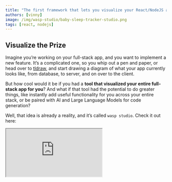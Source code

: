 ```yaml
---
title: "The first framework that lets you visualize your React/NodeJS app's code"
authors: [vinny]
image: /img/wasp-studio/baby-sleep-tracker-studio.png
tags: [react, nodejs]
---
```



<ImgWithCaption alt="Wasp Studio screenshot, baby sleep tracker" source="img/wasp-studio/baby-sleep-tracker-studio.png" />

## Visualize the Prize

Imagine you’re working on your full-stack app, and you want to implement a new feature. It’s a complicated one, so you whip out a pen and paper, or head over to [tldraw](https://www.tldraw.com/), and start drawing a diagram of what your app currently looks like, from database, to server, and on over to the client.

But how cool would it be if you had a **tool that visualized your entire full-stack app for you**? And what if that tool had the potential to do greater things, like instantly add useful functionality for you across your entire stack, or be paired with AI and Large Language Models for code generation?

Well, that idea is already a reality, and it’s called `wasp studio`. Check it out here:

<div className="video-container">
  <iframe src="https://www.youtube.com/embed/SIAhAvDEoMw?si=5hOEvsQ2P6uCTUPn" frameborder="1" allow="accelerometer; autoplay; clipboard-write; encrypted-media; gyroscope; picture-in-picture; web-share" allowfullscreen />
</div>

## Wasp Studio is the Name

First off, [Wasp](https://github.com/wasp-lang/wasp) is a full-stack React, NodeJS, and Prisma framework with superpowers. It just crossed [10,000 stars on GitHub](https://github.com/wasp-lang/wasp), and it has been used to create over 50,000 projects.

Why is it special? It uses a config file and its own compiler to manage a bunch of features for you, like auth, cron jobs, routes, and email sending, saving you tons of time and letting you focus on the fun stuff.

<ImgWithCaption alt="Wasp how-it-works diagram" source="img/wasp-studio/wasp-diagram.png" />

This combination of [Wasp’s central config file](/docs), which acts as a set of instructions for the app, and compiler also allow Wasp to do a bunch of complex and interesting tasks for you via one-line commands, such as:

- full-stack deployments → `wasp deploy`
- starting a development database with Docker → `wasp start db`
- scaffold entire example apps, such as a SaaS starter → `wasp new`
- giving you a visual schematic of your entire full-stack app → `wasp studio`

If you wanna try them out yourself all you have to do is:

1. [install Wasp](/docs/quick-start) with `curl -sSL https://get.wasp.sh/installer.sh | sh`
2. scaffold a new To Do app in TypeScript with `wasp new -t todo-ts`
3. then to get the visualizer as in the screenshot below, run `wasp studio`

<ImgWithCaption alt="Baby Sleep Tracker in Wasp Studio" source="img/wasp-studio/baby-tracker-full.png" />

Let’s break down what we’re seeing here real quick:

- Our main App component in the middle in blue shows the app’s name, database we’re using, and its Auth method
- Entities to the left in yellow show us which database models we’ve defined
- Actions and Queries to the far left in red and green show us our server operations that act on our database entities
- Routes and Pages on the right show us where our React components live and if they require authorization or not (denoted by 🔒)

And if you’re wondering what this might look like with a more complex app, here’s what it looks like when run against [Open SaaS - our free, open-source SaaS boilerplate starter](https://github.com/wasp-lang/open-saas).

<ImgWithCaption alt="Open SaaS in Wasp Studio" source="img/wasp-studio/opensaas-studio.png" />

What’s great about this is that we have an overview of all our database entities and which server functions (aka “operations”) they depend on.  In the top left of the picture above, you’ll even see a cron job, `dailyStatsJob`, which runs every hour (`0 * * * *`).

This, for example, makes developing backend logic a breeze, especially if you’re not a seasoned backend developer. Consider that the code that gets you there is as simple as this:

```c
job dailyStatsJob {
  executor: PgBoss,
  perform: {
    fn: import { calculateDailyStats } from "@src/calculateDailyStats"
  },
  schedule: {
    cron: "0 * * * *"
  },
  entities: [User, DailyStats, Logs, PageViewSource]
}
```

Yep, that’s all it takes for you to get asynchronous jobs on your server. Now your `calculateDailyStats` function will run every hour — no third party services needed 🙂

## Is this a Party Trick!?

Ok. You might be thinking, the visualizer is cool, but does it actually serve a purpose or is it just a nice “party trick”? And to be honest, _for now_ it is a party trick.

But it’s a party trick with **a lot of potential** up its sleeve. Let me explain.

<ImgWithCaption alt="You got potential, kid." source="img/wasp-studio/potential.gif" />

Of course, you can use it in its current form to get a better perspective of your app, or maybe plan some new features, but in the future you will be able to use it to do a lot more, such as:

- add new auth methods with a few clicks
- quickly scaffold functional client-side components with server operations
- instantly add new full-stack functionality to your entire app, like Stripe payments
- collaborate easily with Large Language Models (LLMs) to generate features on-the-fly!

Again, this is all possible because of the central configuration file which acts as a set of “instructions” for your app. With this file Wasp literally knows how your app is built, so it can easily display your app to you in visual form. It also makes it a lot easier to build new parts of your app for you in exciting new ways.

Take a look at another snippet from a Wasp config file below. This is all it takes to get full-stack auth for your web app! That’s because the Wasp compiler is managing that boilerplate code for you.

```c
app todoVisualize {
  title: "todo-visualize",

  auth: {
    userEntity: User,
    methods: {
      usernameAndPassword: {},
      google: {},
    },
  }
}

entity User {=psl
  id          Int     @id @default(autoincrement())
  tasks       Task[]
psl=}
```

# A Picture is Worth a Thousand Tokens

Now that we know a bit about how Wasp works, let’s dive deeper into the potential of Wasp and `wasp studio` in combination with LLMs as a future use case.

Currently one of the biggest constraints to AI-assisted code generation is context. By now, we all know that LLMs like to hallucinate, [but they also have a pretty bad “memory”](https://glazkov.com/2023/05/18/ai-developer-experience-asymptotes/). So, if you were to try and get them to build features for your app, to make sure that the new feature works with it, you have to constantly “remind” them of how the app works, its structure, and dependencies.

But with Wasp’s config file, which is essentially just a higher-level abstraction of a full-stack app and its features, we give the LLM the context it needs to successfully build new features for the app at hand.

<ImgWithCaption alt="PG tweet" source="img/wasp-studio/pg-tweet.png" />

And this works really well because we don’t only give the LLM the context it needs, but Wasp’s compiler also takes on the responsibility of writing most of the boilerplate for us to begin with (thanks, pal), giving the LLM the simpler tasks of writing, e.g.:

- modifications to the Wasp config file
- functions to be run on the server
- React components that use Wasp code

In this sense, the LLM has to hold a lot less in context and can be forgiven for its bad memory, because Wasp is the one making sure everything stays nicely glued together!

To further bring the point home,  let’s take a look again at that Auth code that we introduced above:

```c
auth: {
  userEntity: User,
  methods: {
    usernameAndPassword: {},
    google: {},
  },
```

Consider that this code gives auth across your entire stack. So, not only do you get all the auth logic generated and managed for you on the server, but [you even get UI components and auth hooks](/docs/auth/ui) made available to you on the client!

<ImgWithCaption alt="Wasp Auth UI" source="img/wasp-studio/wasp-auth-ui.gif" />

On the other hand, without the abstractions that Wasp gives us, we end up relying on the LLM, with it’s bad memory and tendency to hallucinate, to write a bunch of boilerplate for us over and over again like this JWT middleware pictured below:

<ImgWithCaption alt="Auth without Wasp" source="img/wasp-studio/auth-node.png" />

And LLMs are pretty good at coding boilerplatey, repetitive tasks in isolation. But expecting them to do it as part of a cohesive full-stack app means that we have a ton more surface area for exposure to possible errors.

With Wasp, on the other hand, **it’s just a few lines of code**. If it’s easy for humans to write, it’s also super easy for an LLM to write.

By the way, not only does this save us a lot of headache, it also can save us a lot of money too, as [AI-generated Wasp apps use ~10-40x less tokens (i.e. input and output text) than comparable tools](/blog/2023/07/17/how-we-built-gpt-web-app-generator), so they generate code at a fraction of the price.

## Helping the Computers Help Us

As technologies continue to improve, programming will become more accessible to users with less expert knowledge because more of that expert knowledge will be embedded in our tools.

But that means we will need abstractions that allow for us, the humans, to work easily with these tools.

Like the LLM example above, we can build tools that get AIs to write all the boilerplate for us over and over again, but the question is, _should_ we be letting them do that when they _could_ be doing other more useful things? LLMs are great at producing a wealth of new ideas quickly. Why not build tools that let AIs help us in this regard?

That’s exactly what we have planned for the future of `wasp studio`. A visual interface that allows you to piece together new features of your app, with or without the help of LLMs, and then A/B test those different ideas quickly.

<div className="video-container">
  <iframe src="https://www.youtube.com/embed/ERwtJtNQL28?si=1QtV3DnfQCHjRQrK" frameborder="1" allow="accelerometer; autoplay; clipboard-write; encrypted-media; gyroscope; picture-in-picture; web-share" allowfullscreen />
</div>

Not only that, but we also then have an abstraction at our disposal that allows for easy collaboration with users who are less technically inclined. With the help of such tools, even your Product Manager could get in on the fun and start building new features for the developers to sign off on.

What’s so powerful about Wasp and its feature set, is that we get code that’s **simpler to read, debug, and maintain,** for both people and machines. Coupled with a visual interface, we will be able to quickly iterate on new features across the entire stack, using it as a planning and orchestration tool ourselves, or as a way to more easily debug and oversee the work an LLM might be doing for us.

This is a pretty exciting look at the future of web development and with these new tools will come lots of new ways to utilize them.

What are some ways that you think a tool like `wasp studio` could be used? What other developments in the realm of AI x Human collaboration can you imagine are coming soon?
